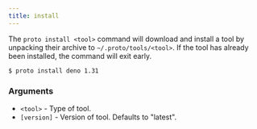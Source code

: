 ```yaml
---
title: install
---
```


The `proto install <tool>` command will download and install a tool by unpacking their archive to
`~/.proto/tools/<tool>`. If the tool has already been installed, the command will exit early.

```shell
$ proto install deno 1.31
```

### Arguments

- `<tool>` - Type of tool.
- `[version]` - Version of tool. Defaults to "latest".

